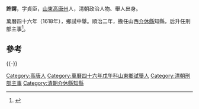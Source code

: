 '''許諤'''，字貞臣，[[山東|山東]][[高唐州|高唐州]]人，清朝政治人物、舉人出身。

萬曆四十六年（1618年），鄉試中舉。順治二年，擔任山西[[介休縣|介休縣]]知縣，后升任刑部主事<ref>{{cite book|author1=政协介休市文史资料委员会|editor=政协介休市文史资料委员会|title=体文史资料 第5辑 清·嘉庆版介体县志专辑 上|date=1994年9月|publisher=政协介休市文史资料委员会|pages=151|accessdate=2016-05-27}}</ref>。

==參考==
{{reflist}}
{{-}}
{{start box}}
{{s-off}}
{{Succession box|無<br />（明朝末任：[[李若星|李若星]]）|[[許光宅|許光宅]]|[[清朝|清朝]][[山西省|山西省]][[介休縣|介休縣]][[知縣|知縣]]|<small>順治二年（1647年）</small>}}
{{end box}}

{{崇禎十六年癸未科會試副榜}}
{{清朝人物小作品}}
[[Category:高唐人|Category:高唐人]]
[[Category:萬曆四十六年戊午科山東鄉試舉人|Category:萬曆四十六年戊午科山東鄉試舉人]]
[[Category:清朝刑部主事|Category:清朝刑部主事]]
[[Category:清朝介休縣知縣|Category:清朝介休縣知縣]]